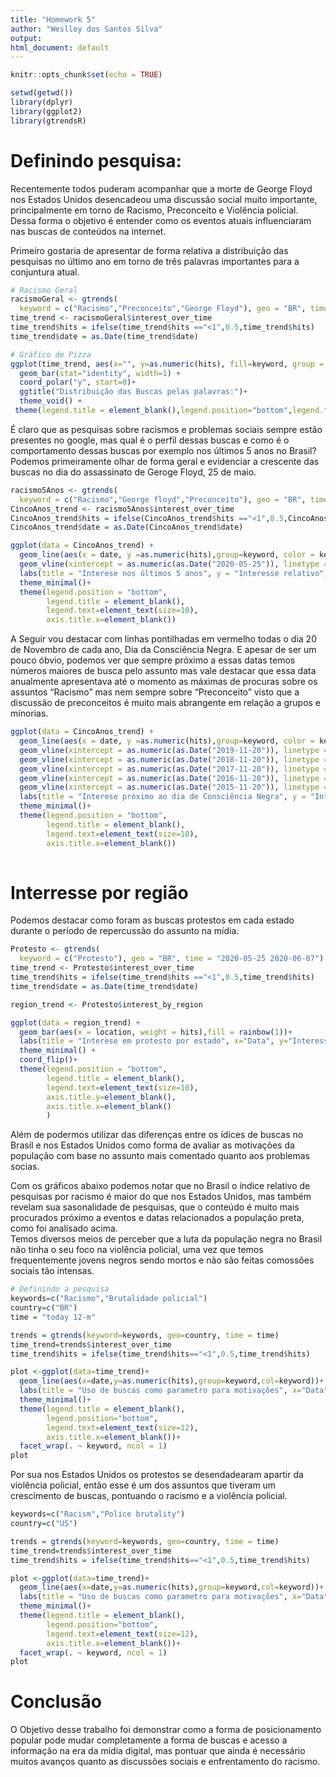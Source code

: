 ```yaml
---
title: "Homework 5"
author: "Weslley dos Santos Silva"
output:
html_document: default
---
```

  
```r
knitr::opts_chunk$set(echo = TRUE)
```

```r
setwd(getwd())
library(dplyr)
library(ggplot2)
library(gtrendsR)
```

# Definindo pesquisa:  
Recentemente todos puderam acompanhar que a morte de George Floyd nos Estados Unidos desencadeou uma discussão social muito importante, principalmente em torno de Racismo, Preconceito e Violência policial. Dessa forma o objetivo é entender como os eventos atuais influenciaram nas buscas de conteúdos na internet.  

Primeiro gostaria de apresentar de forma relativa a distribuição das pesquisas no último ano em torno de três palavras importantes para a conjuntura atual.
```r
# Racismo Geral
racismoGeral <- gtrends(
  keyword = c("Racismo","Preconceito","George Floyd"), geo = "BR", time = "today 12-m")
time_trend <- racismoGeral$interest_over_time
time_trend$hits = ifelse(time_trend$hits =="<1",0.5,time_trend$hits)
time_trend$date = as.Date(time_trend$date)

# Gráfico de Pizza
ggplot(time_trend, aes(x="", y=as.numeric(hits), fill=keyword, group = keyword)) +
  geom_bar(stat="identity", width=1) +
  coord_polar("y", start=0)+
  ggtitle("Distribuição das Buscas pelas palavras:")+
  theme_void() + 
 theme(legend.title = element_blank(),legend.position="bottom",legend.text=element_text(size=12))
```


É claro que as pesquisas sobre racismos e problemas sociais sempre estão presentes no google, mas qual é o perfil dessas buscas e como é o comportamento dessas buscas por exemplo nos últimos 5 anos no Brasil? 
Podemos primeiramente olhar de forma geral e evidenciar a crescente das buscas no dia do assassinato de Geroge Floyd, 25 de maio.
```r
racismo5Anos <- gtrends(
  keyword = c("Racismo","George floyd","Preconceito"), geo = "BR", time = "today+5-y")
CincoAnos_trend <- racismo5Anos$interest_over_time
CincoAnos_trend$hits = ifelse(CincoAnos_trend$hits =="<1",0.5,CincoAnos_trend$hits)
CincoAnos_trend$date = as.Date(CincoAnos_trend$date)

ggplot(data = CincoAnos_trend) +
  geom_line(aes(x = date, y =as.numeric(hits),group=keyword, color = keyword)) +
  geom_vline(xintercept = as.numeric(as.Date("2020-05-25")), linetype = 3, color="black") +
  labs(title = "Interese nos últimos 5 anos", y = "Interesse relativo") + 
  theme_minimal()+
  theme(legend.position = "bottom",
        legend.title = element_blank(),
        legend.text=element_text(size=10),
        axis.title.x=element_blank())
```


A Seguir vou destacar com linhas pontilhadas em vermelho todas o dia 20 de Novembro de cada ano, Dia da Consciência Negra. E apesar de ser um pouco óbvio, podemos ver que sempre próximo a essas datas temos números maiores de busca pelo assunto mas vale destacar que essa data anualmente apresentava  até o momento as máximas de procuras sobre os assuntos "Racismo" mas nem sempre sobre "Preconceito" visto que a discussão de preconceitos é muito mais abrangente em relação a grupos e minorias. 
```r
ggplot(data = CincoAnos_trend) +
  geom_line(aes(x = date, y =as.numeric(hits),group=keyword, color = keyword)) +
  geom_vline(xintercept = as.numeric(as.Date("2019-11-20")), linetype = 3, color="red") +
  geom_vline(xintercept = as.numeric(as.Date("2018-11-20")), linetype = 3, color="red") +
  geom_vline(xintercept = as.numeric(as.Date("2017-11-20")), linetype = 3, color="red") +
  geom_vline(xintercept = as.numeric(as.Date("2016-11-20")), linetype = 3, color="red") +
  geom_vline(xintercept = as.numeric(as.Date("2015-11-20")), linetype = 3, color="red") +
  labs(title = "Interese próximo ao dia de Consciência Negra", y = "Interesse relativo") + 
  theme_minimal()+
  theme(legend.position = "bottom",
        legend.title = element_blank(),
        legend.text=element_text(size=10),
        axis.title.x=element_blank())
  
```

# Interresse por região
Podemos destacar como foram as buscas protestos em cada estado durante o período de repercussão do assunto na mídia.
```r
Protesto <- gtrends(
  keyword = c("Protesto"), geo = "BR", time = "2020-05-25 2020-06-07")
time_trend <- Protesto$interest_over_time
time_trend$hits = ifelse(time_trend$hits =="<1",0.5,time_trend$hits)
time_trend$date = as.Date(time_trend$date)

region_trend <- Protesto$interest_by_region

ggplot(data = region_trend) + 
  geom_bar(aes(x = location, weight = hits),fill = rainbow(1))+
  labs(title = "Interese em protesto por estado", x="Data", y="Interesse Relativo") + 
  theme_minimal() +
  coord_flip()+
  theme(legend.position = "bottom",
        legend.title = element_blank(),
        legend.text=element_text(size=10),
        axis.title.y=element_blank(),
        axis.title.x=element_blank()
        )
```

Além de podermos utilizar das diferenças entre os ídices de buscas no Brasil e nos Estados Unidos como forma de avaliar as motivações da população com base no assunto mais comentado quanto aos problemas socias.  

Com os gráficos abaixo podemos notar que no Brasil o índice relativo de pesquisas por racismo é maior do que nos Estados Unidos, mas também revelam sua sasonalidade de pesquisas, que o conteúdo é muito mais procurados próximo a eventos e datas relacionados a população preta, como foi analisado acima.  
Temos diversos meios de perceber que a luta da população negra no Brasil não tinha o seu foco na violência policial, uma vez que temos frequentemente jovens negros sendo mortos e não são feitas comossões sociais tão intensas.  
```r
# Definindo a pesquisa
keywords=c("Racismo","Brutalidade policial")
country=c("BR")
time = "today 12-m"

trends = gtrends(keyword=keywords, geo=country, time = time)
time_trend=trends$interest_over_time
time_trend$hits = ifelse(time_trend$hits=="<1",0.5,time_trend$hits)

plot <-ggplot(data=time_trend)+
  geom_line(aes(x=date,y=as.numeric(hits),group=keyword,col=keyword))+
  labs(title = "Uso de buscas como parametro para motivações", x="Data", y="Interesse Relativo") + 
  theme_minimal()+
  theme(legend.title = element_blank(),
        legend.position="bottom",
        legend.text=element_text(size=12),
        axis.title.x=element_blank())+
  facet_wrap(. ~ keyword, ncol = 1)
plot
```

Por sua nos Estados Unidos os protestos se desendadearam apartir da violência policial, então esse é um dos assuntos que tiveram um crescimento de buscas, pontuando o racismo e a violência policial.
```r
keywords=c("Racism","Police brutality")
country=c("US")

trends = gtrends(keyword=keywords, geo=country, time = time)
time_trend=trends$interest_over_time
time_trend$hits = ifelse(time_trend$hits=="<1",0.5,time_trend$hits)

plot <-ggplot(data=time_trend)+
  geom_line(aes(x=date,y=as.numeric(hits),group=keyword,col=keyword))+
  labs(title = "Uso de buscas como parametro para motivações", x="Data", y="Interesse Relativo") + 
  theme_minimal()+
  theme(legend.title = element_blank(),
        legend.position="bottom",
        legend.text=element_text(size=12),
        axis.title.x=element_blank())+
  facet_wrap(. ~ keyword, ncol = 1)
plot
```

# Conclusão

O Objetivo desse trabalho foi demonstrar como a forma de posicionamento popular pode mudar completamente a forma de buscas e acesso a informação na era da mídia digital, mas pontuar que ainda é necessário muitos avanços quanto as discussões sociais e enfrentamento do racismo.


  
  